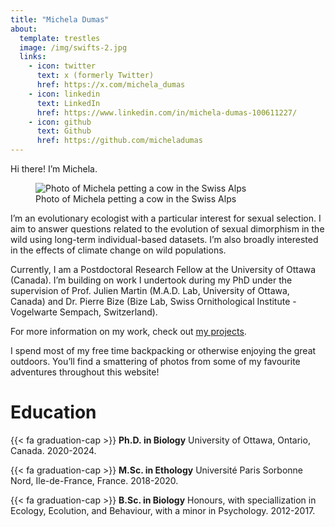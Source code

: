 ```yaml
---
title: "Michela Dumas"
about:
  template: trestles
  image: /img/swifts-2.jpg 
  links:
    - icon: twitter
      text: x (formerly Twitter)
      href: https://x.com/michela_dumas
    - icon: linkedin
      text: LinkedIn
      href: https://www.linkedin.com/in/michela-dumas-100611227/
    - icon: github
      text: Github
      href: https://github.com/micheladumas
---
```


Hi there! I'm Michela. 

![Photo of Michela petting a cow in the Swiss Alps](/img/swiss-2.jpg "Encounter with a cow in the Swiss Alps")

I'm an evolutionary ecologist with a particular interest for sexual selection. I aim to answer questions related to the evolution of sexual dimorphism in the wild using long-term individual-based datasets. I'm also broadly interested in the effects of climate change on wild populations. 

Currently, I am a Postdoctoral Research Fellow at the University of Ottawa (Canada). I'm building on work I undertook during my PhD under the supervision of Prof. Julien Martin (M.A.D. Lab, University of Ottawa, Canada) and Dr. Pierre Bize (Bize Lab, Swiss Ornithological Institute - Vogelwarte Sempach, Switzerland).

For more information on my work, check out [my projects](https://micheladumas.github.io/projects).

I spend most of my free time backpacking or otherwise enjoying the great outdoors. You'll find a smattering of photos from some of my favourite adventures throughout this website! 

# Education

{{< fa graduation-cap >}} **Ph.D. in Biology** University of Ottawa, Ontario, Canada. 2020-2024.

{{< fa graduation-cap >}} **M.Sc. in Ethology** Université Paris Sorbonne Nord, Ile-de-France, France. 2018-2020. 

{{< fa graduation-cap >}} **B.Sc. in Biology** Honours, with speciallization in Ecology, Ecolution, and Behaviour, with a minor in Psychology. 2012-2017.
